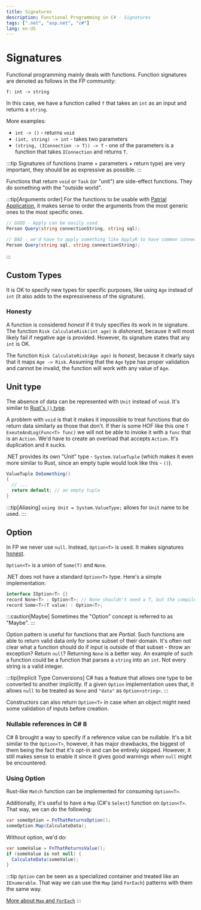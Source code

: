 ```yaml
---
title: Signatures
description: Functional Programming in C# - Signatures
tags: [".net", "asp.net", "c#"]
lang: en-US
---
```


# Signatures

Functional programming mainly deals with functions. Function signatures are
denoted as follows in the FP community:

`f: int -> string`

In this case, we have a function called `f` that takes an `int` as an input and
returns a `string`.

More examples:

- `int -> ()` - returns `void`
- `(int, string) -> int` - takes two parameters
- `(string, (IConnection -> T)) -> T` - one of the parameters is a function that
  takes `IConnection` and returns `T`.

:::tip
Signatures of functions (name + parameters + return type) are very important,
they should be as expressive as possible.
:::

Functions that return `void` or `Task` (or "unit") are side-effect functions.
They do something with the "outside world".

:::tip[Arguments order]
For the functions to be usable with [Patrial
Application](./partial-application), it makes sense to order the arguments
from the most generic ones to the most specific ones.

```csharp
// GOOD - Apply can be easily used
Person Query(string connectionString, string sql);

// BAD - we'd have to apply something like ApplyR to have common connection string
Person Query(string sql, string connectionString);
```
:::

## Custom Types

It is OK to specify new types for specific purposes, like using `Age` instead of
`int` (it also adds to the expressiveness of the signature).

### Honesty

A function is considered *honest* if it truly specifies its work in te
signature. The function `Risk CalculateRisk(int age)` is *dishonest*, because it
will most likely fail if negative age is provided. However, its signature states
that any `int` is OK.

The function `Risk CalculateRisk(Age age)` is *honest*, because it clearly says
that it maps `Age -> Risk`. Assuming that the `Age` type has proper validation
and cannot be invalid, the function will work with any value of `Age`.

## Unit type

The absence of data can be represented with `Unit` instead of `void`. It's
similar to [Rust's `()` type](programming/rust/basics).

A problem with `void` is that it makes it impossible to treat functions that do
return data similarly as those that don't. If ther is some HOF like this one `T
ExeuteAndLog(Func<T> func)` we will not be able to invoke it with a `func` that
is an  `Action`. We'd have to create an overload that accepts `Action`. It's
duplication and it sucks.

.NET provides its own "Unit" type - `System.ValueTuple` (which makes it even
more similar to Rust, since an empty tuple would look like this - `()`).

```csharp
ValueTuple DoSomething()
{
  // ...
  return default; // an empty tuple
}
```

:::tip[Aliasing]
`using Unit = System.ValueType;` allows for `Unit` name to be used.
:::

## Option

In FP we never use `null`. Instead, `Option<T>` is used. It makes signatures
[honest](./signatures.md#honesty).

`Option<T>` is a union of `Some(T)` and `None`.

.NET does not have a standard `Option<T>` type. Here's a simple implementation:

```csharp
interface IOption<T> {}
record None<T> : Option<T>; // None shouldn't need a T, but the compiler requires it
record Some<T>(T value) : Option<T>;
```

:::caution[Maybe]
Sometimes the "Option" concept is referred to as "Maybe".
:::

Option pattern is useful for functions that are *Partial*. Such functions are
able to return valid data only for some subset of their domain. It's often not
clear what a function should do if input is outside of that subset - throw an
exception? Return `null`? Returning `None` is a better way. An example of such a
function could be a function that parses a `string` into an `int`. Not every
string is a valid integer.

:::tip[Implicit Type Conversions]
C# has a feature that allows one type to be converted to another implicitly. If
a given `Option` implementation uses that, it allows `null` to be treated as
`None` and `"data"` as `Option<string>`.
:::

Constructors can also return `Option<T>` in case when an object might need some 
validation of inputs before creation.

### Nullable references in C# 8

C# 8 brought a way to specify if a reference value can be nullable. It's a bit
similar to the `Option<T>`, however, it has major drawbacks, the biggest of them
being the fact that it's opt-in and can be entirely skipped. However, it still
makes sense to enable it since it gives good warnings when `null` might be
encountered.

### Using Option

Rust-like `Match` function can be implemented for consuming `Option<T>`.

Additionally, it's useful to have a `Map` (C#'s `Select`) function on `Option<T>`. That way, we can do the following:

```csharp
var someOption = FnThatReturnsOption();
someOption.Map(CalculateData);
```

Without option, we'd do:

```csharp
var someValue = FnThatReturnsValue();
if (someValue is not null) {
  CalculateData(someValue);
}
```

:::tip
`Option` can be seen as a specialized container and treated like an
`IEnumerable`. That way we can use the `Map` (and `ForEach`) patterns with them
the same way.

[More about `Map` and
`ForEach`](/programming/dotnet/functional/fundamentals.md#map-vs-foreach)
:::